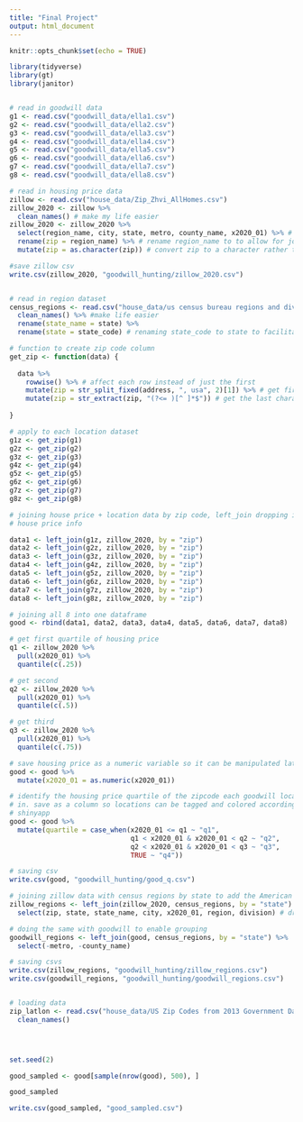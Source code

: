 ```yaml
---
title: "Final Project"
output: html_document
---
```


```r
knitr::opts_chunk$set(echo = TRUE)

library(tidyverse)
library(gt)
library(janitor)


# read in goodwill data
g1 <- read.csv("goodwill_data/ella1.csv")
g2 <- read.csv("goodwill_data/ella2.csv")
g3 <- read.csv("goodwill_data/ella3.csv")
g4 <- read.csv("goodwill_data/ella4.csv")
g5 <- read.csv("goodwill_data/ella5.csv")
g6 <- read.csv("goodwill_data/ella6.csv")
g7 <- read.csv("goodwill_data/ella7.csv")
g8 <- read.csv("goodwill_data/ella8.csv")

# read in housing price data
zillow <- read.csv("house_data/Zip_Zhvi_AllHomes.csv")
zillow_2020 <- zillow %>%
  clean_names() # make my life easier
zillow_2020 <- zillow_2020 %>%
  select(region_name, city, state, metro, county_name, x2020_01) %>% # select region information and house price information for the first period of 2020 dropping rows of data from preceding years and decades
  rename(zip = region_name) %>% # rename region_name to to allow for joining with goodwill location datasets
  mutate(zip = as.character(zip)) # convert zip to a character rather than an integer to match goodwill dataset for joining purposes

#save zillow csv
write.csv(zillow_2020, "goodwill_hunting/zillow_2020.csv")


# read in region dataset
census_regions <- read.csv("house_data/us census bureau regions and divisions.csv") %>%
  clean_names() %>% #make life easier
  rename(state_name = state) %>%
  rename(state = state_code) # renaming state_code to state to facilitate joining with other datasets (and have to rename the variable currently called state first)

```

```r

# function to create zip code column
get_zip <- function(data) {
  
  data %>% 
    rowwise() %>% # affect each row instead of just the first
    mutate(zip = str_split_fixed(address, ", usa", 2)[1]) %>% # get first part of address before ", usa"
    mutate(zip = str_extract(zip, "(?<= )[^ ]*$")) # get the last characters preceded by a space before the end of the string to get the zip
  
}

# apply to each location dataset
g1z <- get_zip(g1)
g2z <- get_zip(g2)
g3z <- get_zip(g3)
g4z <- get_zip(g4)
g5z <- get_zip(g5)
g6z <- get_zip(g6)
g7z <- get_zip(g7)
g8z <- get_zip(g8)


```


```r

# joining house price + location data by zip code, left_join dropping irrelevant
# house price info

data1 <- left_join(g1z, zillow_2020, by = "zip")
data2 <- left_join(g2z, zillow_2020, by = "zip")
data3 <- left_join(g3z, zillow_2020, by = "zip")
data4 <- left_join(g4z, zillow_2020, by = "zip")
data5 <- left_join(g5z, zillow_2020, by = "zip")
data6 <- left_join(g6z, zillow_2020, by = "zip")
data7 <- left_join(g7z, zillow_2020, by = "zip")
data8 <- left_join(g8z, zillow_2020, by = "zip")

# joining all 8 into one dataframe
good <- rbind(data1, data2, data3, data4, data5, data6, data7, data8)

```


```r

# get first quartile of housing price
q1 <- zillow_2020 %>%
  pull(x2020_01) %>%
  quantile(c(.25))

# get second
q2 <- zillow_2020 %>%
  pull(x2020_01) %>%
  quantile(c(.5))

# get third
q3 <- zillow_2020 %>%
  pull(x2020_01) %>%
  quantile(c(.75))

# save housing price as a numeric variable so it can be manipulated later
good <- good %>%
  mutate(x2020_01 = as.numeric(x2020_01))

# identify the housing price quartile of the zipcode each goodwill location is
# in. save as a column so locations can be tagged and colored accordingly in
# shinyapp
good <- good %>%
  mutate(quartile = case_when(x2020_01 <= q1 ~ "q1",
                              q1 < x2020_01 & x2020_01 < q2 ~ "q2",
                              q2 < x2020_01 & x2020_01 < q3 ~ "q3",
                              TRUE ~ "q4"))

# saving csv
write.csv(good, "goodwill_hunting/good_q.csv")  

```


```r

# joining zillow data with census regions by state to add the American region to group later
zillow_regions <- left_join(zillow_2020, census_regions, by = "state") %>%
  select(zip, state, state_name, city, x2020_01, region, division) # drop unnecessary variables

# doing the same with goodwill to enable grouping
goodwill_regions <- left_join(good, census_regions, by = "state") %>%
  select(-metro, -county_name)

# saving csvs
write.csv(zillow_regions, "goodwill_hunting/zillow_regions.csv")
write.csv(goodwill_regions, "goodwill_hunting/goodwill_regions.csv")



```

```r

# loading data
zip_latlon <- read.csv("house_data/US Zip Codes from 2013 Government Data") %>%
  clean_names()





```


```r

set.seed(2)

good_sampled <- good[sample(nrow(good), 500), ]

good_sampled

write.csv(good_sampled, "good_sampled.csv")

```

